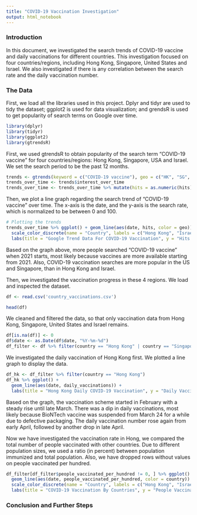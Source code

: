 ```yaml
---
title: "COVID-19 Vaccination Investigation"
output: html_notebook
---
```

### Introduction

In this document, we investigated the search trends of COVID-19 vaccine and daily vaccinations for different countries. This investigation focused on four countries/regions, including Hong Kong, Singapore, United States and Israel. We also investigated if there is any correlation between the search rate and the daily vaccination number.

### The Data

First, we load all the libraries used in this project. Dplyr and tidyr are used to tidy the dataset; ggplot2 is used for data visualization; and grendsR is used to get popularity of search terms on Google over time.

```r
library(dplyr)
library(tidyr)
library(ggplot2)
library(gtrendsR)
```

First, we used gtrendsR to obtain popularity of the search term "COVID-19 vaccine" for four countries/regions: Hong Kong, Singapore, USA and Israel. We set the search period to be the past 12 months.

```r
trends <- gtrends(keyword = c("COVID-19 vaccine"), geo = c("HK", "SG", "US", "IL"), time = "today 12-m")
trends_over_time <- trends$interest_over_time
trends_over_time <- trends_over_time %>% mutate(hits = as.numeric(hits)) %>% replace_na(list(hits = 0))
```

Then, we plot a line graph regarding the search trend of "COVID-19 vaccine" over time. The x-axis is the date, and the y-axis is the search rate, which is normalized to be between 0 and 100.

```r
# Plotting the trends
trends_over_time %>% ggplot() + geom_line(aes(date, hits, color = geo)) +
  scale_color_discrete(name = "Country", labels = c("Hong Kong", "Israel", "Singapore", "United States")) + 
  labs(title = "Google Trend Data For COVID-19 Vaccination", y = "Hits (Normalized to be between 0 and 1000", x = "Date")
```

Based on the graph above, more people searched "COVID-19 vaccine" when 2021 starts, most likely because vaccines are more available starting from 2021. Also, COVID-19 vaccination searches are more popular in the US and Singapore, than in Hong Kong and Israel.

Then, we investigated the vaccination progress in these 4 regions. We load and inspected the dataset.

```r
df <- read.csv('country_vaccinations.csv')
```

```r
head(df)
```
We cleaned and filtered the data, so that only vaccination data from Hong Kong, Singapore, United States and Israel remains.

```r
df[is.na(df)] <- 0
df$date <- as.Date(df$date, "%Y-%m-%d")
df_filter <- df %>% filter(country == "Hong Kong" | country == "Singapore" | country == "United States" | country == "Israel")
```

We investigated the daily vaccination of Hong Kong first. We plotted a line graph to display the data.

```r
df_hk <- df_filter %>% filter(country == "Hong Kong")
df_hk %>% ggplot() + 
  geom_line(aes(date, daily_vaccinations)) + 
  labs(title = "Hong Kong Daily COVID-19 Vaccination", y = "Daily Vaccinations", x = "Date")
```

Based on the graph, the vaccination scheme started in February with a steady rise until late March. There was a dip in daily vaccinations, most likely because BioNTech vaccine was suspended from March 24 for a while due to defective packaging. The daily vaccination number rose again from early April, followed by another drop in late April.

Now we have investigated the vaccination rate in Hong, we compared the total number of people vaccinated with other countries. Due to different population sizes, we used a ratio (in percent) between population immunized and total population. Also, we have dropped rows without values on people vaccinated per hundred.

```r
df_filter[df_filter$people_vaccinated_per_hundred != 0, ] %>% ggplot() + 
  geom_line(aes(date, people_vaccinated_per_hundred, color = country)) + 
  scale_color_discrete(name = "Country", labels = c("Hong Kong", "Israel", "Singapore", "United States")) + 
  labs(title = "COVID-19 Vaccination By Countries", y = "People Vaccinated (per million)", x = "Date")
```








### Conclusion and Further Steps
